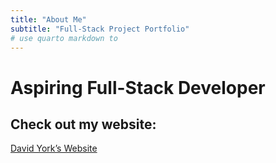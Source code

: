 ```yaml
---
title: "About Me"
subtitle: "Full-Stack Project Portfolio"
# use quarto markdown to 
---
```


# Aspiring Full-Stack Developer
## Check out my website:

[David York's Website](https://yorkd1.github.io/wdd130/personal_portfolio/index.html)
